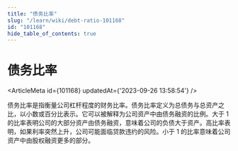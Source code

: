```yaml
---
title: "债务比率"
slug: "/learn/wiki/debt-ratio-101168"
id: "101168"
hide_table_of_contents: true
---
```



# 债务比率

<ArticleMeta id={101168} updatedAt={'2023-09-26 13:58:54'} />
<div className='border-solid border-b border-t-0 my-4 border-[var(--ifm-color-gray-300)]' />

债务比率是指衡量公司杠杆程度的财务比率。债务比率定义为总债务与总资产之比，以小数或百分比表示。它可以被解释为公司资产中由债务融资的比例。大于 1 的比率表明公司的大部分资产由债务融资，意味着公司的负债大于资产。高比率表明，如果利率突然上升，公司可能面临贷款违约的风险。小于 1 的比率意味着公司资产中由股权融资更多的部分。
